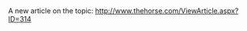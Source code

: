 <article id="15364029" title=Talk:Beet pulp>
	<talkpage id="15364029" title="Talk:Beet pulp">
{{WPEQ|class=start|importance=low}}

A new article on the topic:  http://www.thehorse.com/ViewArticle.aspx?ID=314
	</talkpage>
</article>